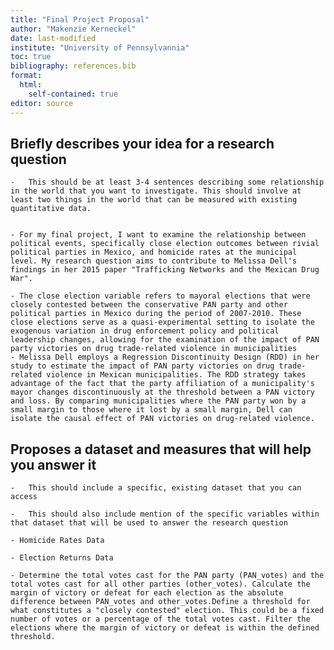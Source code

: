 ```yaml
---
title: "Final Project Proposal"
author: "Makenzie Kerneckel"
date: last-modified
institute: "University of Pennsylvannia" 
toc: true 
bibliography: references.bib
format: 
  html:
    self-contained: true
editor: source
---
```



## Briefly describes your idea for a research question

    -   This should be at least 3-4 sentences describing some relationship in the world that you want to investigate. This should involve at least two things in the world that can be measured with existing quantitative data.


    - For my final project, I want to examine the relationship between political events, specifically close election outcomes between rivial political parties in Mexico, and homicide rates at the municipal level. My research question aims to contribute to Melissa Dell's findings in her 2015 paper "Trafficking Networks and the Mexican Drug War". 
    
    - The close election variable refers to mayoral elections that were closely contested between the conservative PAN party and other political parties in Mexico during the period of 2007-2010. These close elections serve as a quasi-experimental setting to isolate the exogenous variation in drug enforcement policy and political leadership changes, allowing for the examination of the impact of PAN party victories on drug trade-related violence in municipalities
    - Melissa Dell employs a Regression Discontinuity Design (RDD) in her study to estimate the impact of PAN party victories on drug trade-related violence in Mexican municipalities. The RDD strategy takes advantage of the fact that the party affiliation of a municipality's mayor changes discontinuously at the threshold between a PAN victory and loss. By comparing municipalities where the PAN party won by a small margin to those where it lost by a small margin, Dell can isolate the causal effect of PAN victories on drug-related violence. 
    
## Proposes a dataset and measures that will help you answer it

    -   This should include a specific, existing dataset that you can access

    -   This should also include mention of the specific variables within that dataset that will be used to answer the research question
    
    - Homicide Rates Data
    
    - Election Returns Data 
    
    - Determine the total votes cast for the PAN party (PAN_votes) and the total votes cast for all other parties (other_votes). Calculate the margin of victory or defeat for each election as the absolute difference between PAN_votes and other_votes.Define a threshold for what constitutes a "closely contested" election. This could be a fixed number of votes or a percentage of the total votes cast. Filter the elections where the margin of victory or defeat is within the defined threshold.




